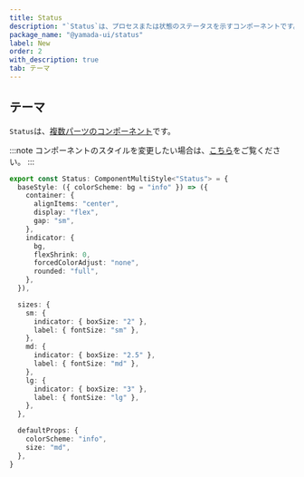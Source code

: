 ```yaml
---
title: Status
description: "`Status`は、プロセスまたは状態のステータスを示すコンポーネントです。"
package_name: "@yamada-ui/status"
label: New
order: 2
with_description: true
tab: テーマ
---
```


## テーマ

`Status`は、[複数パーツのコンポーネント](/styled-system/theming/component-styles#複数パーツのコンポーネント)です。

:::note
コンポーネントのスタイルを変更したい場合は、[こちら](/styled-system/theming/customize-theme#コンポーネントのスタイルを変更する)をご覧ください。
:::

```ts
export const Status: ComponentMultiStyle<"Status"> = {
  baseStyle: ({ colorScheme: bg = "info" }) => ({
    container: {
      alignItems: "center",
      display: "flex",
      gap: "sm",
    },
    indicator: {
      bg,
      flexShrink: 0,
      forcedColorAdjust: "none",
      rounded: "full",
    },
  }),

  sizes: {
    sm: {
      indicator: { boxSize: "2" },
      label: { fontSize: "sm" },
    },
    md: {
      indicator: { boxSize: "2.5" },
      label: { fontSize: "md" },
    },
    lg: {
      indicator: { boxSize: "3" },
      label: { fontSize: "lg" },
    },
  },

  defaultProps: {
    colorScheme: "info",
    size: "md",
  },
}
```

